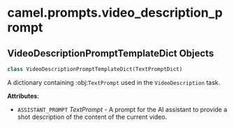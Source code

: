 <a id="camel.prompts.video_description_prompt"></a>

# camel.prompts.video\_description\_prompt

<a id="camel.prompts.video_description_prompt.VideoDescriptionPromptTemplateDict"></a>

## VideoDescriptionPromptTemplateDict Objects

```python
class VideoDescriptionPromptTemplateDict(TextPromptDict)
```

A dictionary containing :obj:`TextPrompt` used in the `VideoDescription`
task.

**Attributes**:

- `ASSISTANT_PROMPT` _TextPrompt_ - A prompt for the AI assistant to
  provide a shot description of the content of the current video.


